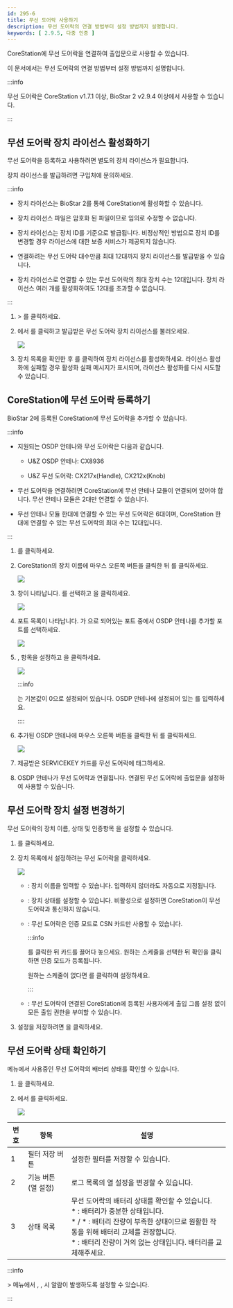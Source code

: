 ```yaml
---
id: 295-6
title: 무선 도어락 사용하기
description: 무선 도어락의 연결 방법부터 설정 방법까지 설명합니다.
keywords: [ 2.9.5, 다중 인증 ]
---
```


CoreStation에 무선 도어락을 연결하여 출입문으로 사용할 수 있습니다.

이 문서에서는 무선 도어락의 연결 방법부터 설정 방법까지 설명합니다.

:::info

무선 도어락은 CoreStation v1.7.1 이상, BioStar 2 v2.9.4 이상에서 사용할 수 있습니다.

:::

## 무선 도어락 장치 라이선스 활성화하기

무선 도어락을 등록하고 사용하려면 별도의 장치 라이선스가 필요합니다.

장치 라이선스를 발급하려면 구입처에 문의하세요.

:::info

* <Cmd sid="무선 도어락" /> 장치 라이선스는 BioStar 2를 통해 CoreStation에 활성화할 수 있습니다.

* 장치 라이선스 파일은 암호화 된 파일이므로 임의로 수정할 수 없습니다.

* 장치 라이선스는 장치 ID를 기준으로 발급됩니다. 비정상적인 방법으로 장치 ID를 변경할 경우 라이선스에 대한 보증 서비스가 제공되지 않습니다.

* 연결하려는 무선 도어락 대수만큼 최대 12대까지 장치 라이선스를 발급받을 수 있습니다.

* 장치 라이선스로 연결할 수 있는 무선 도어락의 최대 장치 수는 12대입니다. 장치 라이선스 여러 개를 활성화하여도 12대를 초과할 수 없습니다.

:::

1. <Cmd sid="common.setting" /> > <Cmd sid="common.license" />를 클릭하세요.

1. <Cmd sid="setting.server.license.device" />에서 <Cmd sid="user.list.csvImport.browse" />를 클릭하고 발급받은 무선 도어락 장치 라이선스를 불러오세요.

    <Image src='/img/ko/biostar-295-device-license.png' className='none' caption />

1. 장치 목록을 확인한 후 <Cmd sid="setting.server.license.button.activate" />를 클릭하여 장치 라이선스를 활성화하세요. 라이선스 활성화에 실패할 경우 활성화 실패 메시지가 표시되며, 라이선스 활성화를 다시 시도할 수 있습니다.

## CoreStation에 무선 도어락 등록하기

BioStar 2에 등록된 CoreStation에 무선 도어락을 추가할 수 있습니다.

:::info

* 지원되는 OSDP 안테나와 무선 도어락은 다음과 같습니다.

    * U&Z OSDP 안테나: CX8936

    * U&Z 무선 도어락: CX217x(Handle), CX212x(Knob)

* 무선 도어락을 연결하려면 CoreStation에 무선 안테나 모듈이 연결되어 있어야 합니다. 무선 안테나 모듈은 2대만 연결할 수 있습니다.

* 무선 안테나 모듈 한대에 연결할 수 있는 무선 도어락은 6대이며, CoreStation 한대에 연결할 수 있는 무선 도어락의 최대 수는 12대입니다.

:::

1. <Cmd sid="common.gnb.device" />를 클릭하세요.

1. CoreStation의 장치 이름에 마우스 오른쪽 버튼을 클릭한 뒤 <Cmd sid="device.menu.addOsdpDevice" />를 클릭하세요.

    <Image src='/img/ko/biostar-295-cs40-add-osdp-device.png' caption />

1. <Cmd sid="device.menu.selectOsdpDeviceType" /> 창이 나타납니다. <Cmd sid="device.info.osdpModule" />를 선택하고 <Cmd sid="button.ok" />을 클릭하세요.

    <Image src='/img/ko/biostar-295-cs40-select-osdp-type-antenna.png' className='none' caption />

1. 포트 목록이 나타납니다. <Cmd sid="device.info.portStatus" />가 <Cmd sid="device.info.portStatusAvailable" />으로 되어있는 포트 중에서 OSDP 안테나를 추가할 포트를 선택하세요.

    <Image src='/img/ko/biostar-295-cs40-add-osdp-device-zoom80.png' className='none' caption />

1. <Cmd sid="device.info.information" />, <Cmd sid="device.info.osdpNetworkRS485" /> 항목을 설정하고 <Cmd sid="button.apply" />을 클릭하세요.

    <Image src='/img/ko/biostar-295-cs40-add-osdp-antenna-zoom80.png' caption />

    :::info

    <Cmd sid="device.info.osdpOsdpID" />는 기본값이 0으로 설정되어 있습니다. OSDP 안테나에 설정되어 있는 <Cmd sid="device.info.osdpOsdpID" />를 입력하세요.

    ::::

1. 추가된 OSDP 안테나에 마우스 오른쪽 버튼을 클릭한 뒤 <Cmd sid="device.menu.autoAddWirelessDoorLock" />를 클릭하세요.

    <Image src='/img/ko/biostar-295-cs40-add-osdp-antenna-zoom80.png' caption />

1. 제공받은 SERVICEKEY 카드를 무선 도어락에 태그하세요.

1. OSDP 안테나가 무선 도어락과 연결됩니다. 연결된 무선 도어락에 출입문을 설정하여 사용할 수 있습니다.

## 무선 도어락 장치 설정 변경하기

무선 도어락의 <Cmd>장치 이름</Cmd>, <Cmd>상태</Cmd> 및 <Cmd>인증</Cmd>항목 을 설정할 수 있습니다.

1. <Cmd sid="common.gnb.device" />를 클릭하세요.

1. 장치 목록에서 설정하려는 무선 도어락을 클릭하세요.

    <Image src='/img/ko/biostar-295-device-door-lock.png' caption />

    * <Cmd sid="device.info.osdpName" />: 장치 이름을 입력할 수 있습니다. 입력하지 않더라도 자동으로 지정됩니다.

    * <Cmd sid="device.info.osdpStatus" />: 장치 상태를 설정할 수 있습니다. <Cmd>비활성</Cmd>으로 설정하면 CoreStation이 무선 도어락과 통신하지 않습니다.

    * <Cmd sid="device.info.authenticationMode" />: 무선 도어락은 인증 모드로 CSN 카드만 사용할 수 있습니다.

        :::info

        <Cmd sid="button.plusAdd" />를 클릭한 뒤 <Cmd>카드</Cmd>를 끌어다 놓으세요. 원하는 스케줄을 선택한 뒤 <Cmd>확인</Cmd>을 클릭하면 인증 모드가 등록됩니다.

        원하는 스케줄이 없다면 <Cmd sid="button.plusAddSchedule" />를 클릭하여 설정하세요.

        :::

    * <Cmd sid="device.info.usersHaveFullAccess" />: 무선 도어락이 연결된 CoreStation에 등록된 사용자에게 출입 그룹 설정 없이 모든 출입 권한을 부여할 수 있습니다.

1. 설정을 저장하려면 <Cmd sid="button.apply" />을 클릭하세요.

## 무선 도어락 상태 확인하기

<Cmd sid="common.gnb.monitoring" /> 메뉴에서 사용중인 무선 도어락의 배터리 상태를 확인할 수 있습니다.

1. <Cmd sid="common.gnb.monitoring" />을 클릭하세요.

1. <Cmd sid="monitoring.view.list" />에서 <Cmd sid="monitoring.doorLockStatus" />를 클릭하세요.

    <Image src='/img/ko/biostar-295-status-wireless-door-lock.png' caption />

<div className='overflow-x col3--20-30-50'>

| 번호 | 항목 | 설명 |
| -- | -- | -- |
| 1 | 필터 저장 버튼 | 설정한 필터를 저장할 수 있습니다. |
| 2 | 기능 버튼 (열 설정) | 로그 목록의 열 설정을 변경할 수 있습니다. |
| 3 | 상태 목록 | 무선 도어락의 배터리 상태를 확인할 수 있습니다.<br/>* <Cmd sid="device.info.BatteryFullStatus" />: 배터리가 충분한 상태입니다.<br/>* <Cmd sid="device.info.BatteryGoodStatus" /> / * <Cmd sid="device.info.BatteryHalfStatus" />: 배터리 잔량이 부족한 상태이므로 원활한 작동을 위해 배터리 교체를 권장합니다.<br/>* <Cmd sid="device.info.BatteryLowStatus" />: 배터리 잔량이 거의 없는 상태입니다. 배터리를 교체해주세요. |

</div>

:::info

<Cmd sid="common.setting" /> > <Cmd sid="common.alert" /> 메뉴에서 <Cmd sid="eventType.19969" />, <Cmd sid="eventType.19970" />, <Cmd sid="eventType.19971" /> 시 알람이 발생하도록 설정할 수 있습니다.

:::